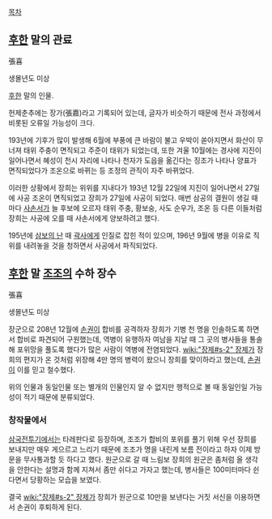 [[목차]]
== [[후한]] 말의 관료 ==
張喜

생몰년도 미상

[[후한]] 말의 인물.

헌제춘추에는 장가(張嘉)라고 기록되어 있는데, 글자가 비슷하기 때문에 전사 과정에서 비롯된 오류일 가능성이 크다.

193년에 기후가 많이 발생해 6월에 부풍에 큰 바람이 불고 우박이 쏟아지면서 화산이 무너져 태위 주충이 면직되고 주준이 태위가 되었는데, 또한 겨울 10월에는 경사에 지진이 일어나면서 혜성이 천시 자리에 나타나 천자가 도읍을 옮긴다는 징조가 나타나 양표가 면직되었다가 조온으로 바뀌는 등 조정의 관직이 자주 바뀌었다.

이러한 상황에서 장희는 위위를 지내다가 193년 12월 22일에 지진이 일어나면서 27일에 사공 조온이 면직되었고 장희가 27일에 사공이 되었다. 매번 삼공의 결원이 생길 때마다 [[사손서]]가 늘 후보에 오르자 태위 주충, 황보숭, 사도 순우가, 조온 등 다른 이들처럼 장희는 사공에 오를 때 사손서에게 양보하려고 했다.

195년에 [[삼보의 난]] 때 [[곽사]]에게 인질로 잡힌 적이 있으며, 196년 9월에 병을 이유로 직위를 내려놓을 것을 청하면서 사공에서 파직되었다.

== [[후한]] 말 [[조조]]의 수하 장수 ==
張喜

생몰년도 미상

장군으로 208년 12월에 [[손권]]이 합비를 공격하자 장희가 기병 천 명을 인솔하도록 하면서 합비로 파견되어 구원했는데, 역병이 유행하자 여남을 지날 때 그 곳의 병사들을 통솔해 포위망을 풀도록 했다가 많은 사람이 역병에 전염되었다. [[wiki:"장제#s-2" 장제]]가 장희의 편지가 온 것처럼 위장해 4만 명의 병력이 왔으니 장희를 맞이하라고 했는데, [[손권]]이 이를 믿고 철수했다.

위의 인물과 동일인물 또는 별개의 인물인지 알 수 없지만 행적으로 볼 때 동일인일 가능성이 적기 때문에 분류되었다.

=== 창작물에서 ===
[[삼국전투기]]에서는 타레판다로 등장하며, 조조가 합비의 포위를 풀기 위해 우선 장희를 보내지만 매우 게으르고 느리기 때문에 조조가 명을 내린게 보름 전이라고 하자 이제 방문을 무사통과할 듯 하다고 했다. 원군으로 갈 때 느림보 장희의 원군은 좀처럼 올 생각을 안한다는 설명과 함께 지쳐서 좀만 쉬다고 가자고 했는데, 병사들은 100미터마다 쉰다면서 당황하는 모습을 보였다.

결국 [[wiki:"장제#s-2" 장제]]가 장희가 원군으로 10만을 보낸다는 거짓 서신을 이용하면서 손권이 후퇴하게 된다.
